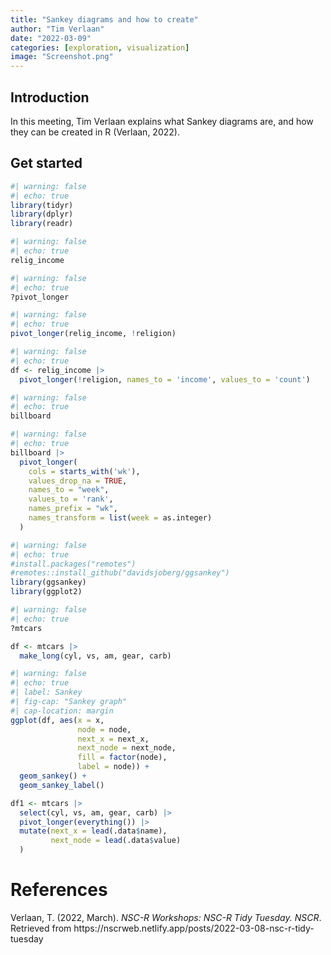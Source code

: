 ```yaml
---
title: "Sankey diagrams and how to create"
author: "Tim Verlaan"
date: "2022-03-09"
categories: [exploration, visualization]
image: "Screenshot.png"
---
```


## Introduction

In this meeting, Tim Verlaan explains what Sankey diagrams are, and how they can be created in R (Verlaan, 2022).

## Get started

```r
#| warning: false
#| echo: true
library(tidyr)
library(dplyr)
library(readr)

```

```r
#| warning: false
#| echo: true
relig_income
```

```r
#| warning: false
#| echo: true
?pivot_longer

```

```r
#| warning: false
#| echo: true
pivot_longer(relig_income, !religion)
```

```r
#| warning: false
#| echo: true
df <- relig_income |>
  pivot_longer(!religion, names_to = 'income', values_to = 'count')
```

```r
#| warning: false
#| echo: true
billboard

```

```r
#| warning: false
#| echo: true
billboard |>
  pivot_longer(
    cols = starts_with('wk'),
    values_drop_na = TRUE,
    names_to = "week",
    values_to = 'rank',
    names_prefix = "wk",
    names_transform = list(week = as.integer)
  )
```

```r
#| warning: false
#| echo: true
#install.packages("remotes")
#remotes::install_github("davidsjoberg/ggsankey")
library(ggsankey)
library(ggplot2)
```

```r
#| warning: false
#| echo: true
?mtcars

df <- mtcars |>
  make_long(cyl, vs, am, gear, carb)
```

```r
#| warning: false
#| echo: true
#| label: Sankey
#| fig-cap: "Sankey graph"
#| cap-location: margin
ggplot(df, aes(x = x,
               node = node,
               next_x = next_x,
               next_node = next_node,
               fill = factor(node),
               label = node)) +
  geom_sankey() +
  geom_sankey_label() 
```

```r
df1 <- mtcars |>
  select(cyl, vs, am, gear, carb) |>
  pivot_longer(everything()) |>
  mutate(next_x = lead(.data$name),
         next_node = lead(.data$value)
  )
```

# References

Verlaan, T. (2022, March). *NSC-R Workshops: NSC-R Tidy Tuesday. NSCR*. Retrieved from https://nscrweb.netlify.app/posts/2022-03-08-nsc-r-tidy-tuesday

